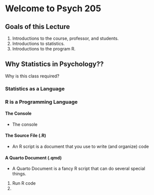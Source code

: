 # Welcome to Psych 205

## Goals of this Lecture
1. Introductions to the course, professor, and students.
2. Introductions to statistics.
3. Introductions to the program R.

## Why Statistics in Psychology??
Why is this class required?


### Statistics as a Language

### R is a Programming Language

#### The Console
- The console 


#### The Source File (.R)
- An R script is a document that you use to write (and organize) code


#### A Quarto Document (.qmd)
- A Quarto Document is a fancy R script that can do several special things.

1. Run R code
2. 

####